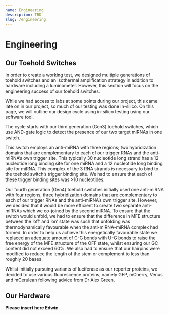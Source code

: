 ```yaml
---
name: Engineering
description: TBD
slug: /engineering
---
```


# Engineering
<h2 style={{ paddingTop: 8 }}>Our Toehold Switches</h2>
In order to create a working test, we designed multiple generations of toehold switches and an isothermal amplification strategy in addition to hardware including a luminometer. However, this section will focus on the engineering success of our toehold switches. 

While we had access to labs at some points during our project, this came late on in our project, so much of our testing was done in-silico. On this page, we will outline our design cycle using in-silico testing using our software tool. 

The cycle starts with our third generation (Gen3) toehold switches, which use AND-gate logic to detect the presence of our two target miRNAs in one switch.

This switch employs an anti-miRNA with three regions; two hybridization domains that are complementary to each of our trigger RNAs and the anti-miRNA’s own trigger site. This typically 30 nucleotide long strand has a 12 nucleotide long binding site for one miRNA and a 12 nucleotide long binding site for miRNA. This complex of the 3 RNA strands is necessary to bind to the toehold switch’s trigger binding site. We had to ensure that each of these trigger binding sites was >10 nucleotides. 

Our fourth generation (Gen4) toehold switches initially used one anti-miRNA with four regions, three hybridization domains that are complementary to each of our trigger RNAs and the anti-miRNA’s own trigger site. However, we decided that it would be more efficient to create two separate anti-miRNAs which we co-joined by the second miRNA. To ensure that the switch would unfold, we had to ensure that the difference in MFE structure between the ‘off’ and ‘on’ state was such that unfolding was thermodynamically favourable when the anti-miRNA-miRNA complex had formed. In order to help us achieve this energetically favourable state we replaced an adequate amount of C-G bonds with U-G bonds to raise the free energy of the MFE structure of the OFF state, whilst ensuring our GC content did not exceed 60%. We also had to ensure that our hairpins were modified to reduce the length of the stem or complement to less than roughly 20 bases. 

Whilst initially pursuing variants of luciferase as our reporter proteins, we decided to use various fluorescence proteins, namely GFP, mCherry, Venus and mCerulean following advice from Dr Alex Green.

<h2 style={{ paddingTop: 8 }}>Our Hardware</h2>
<b>Please insert here Edwin</b>